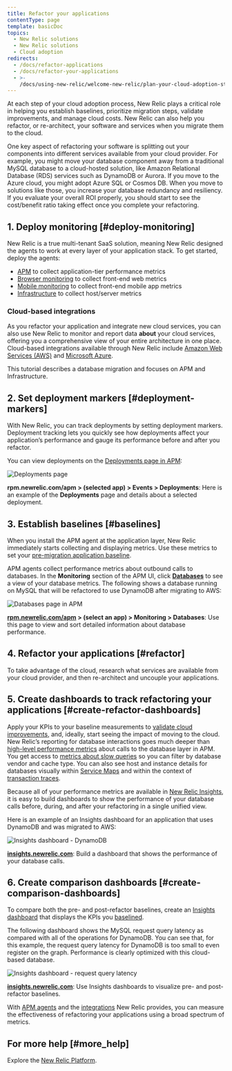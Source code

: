 ```yaml
---
title: Refactor your applications
contentType: page
template: basicDoc
topics:
  - New Relic solutions
  - New Relic solutions
  - Cloud adoption
redirects:
  - /docs/refactor-applications
  - /docs/refactor-your-applications
  - >-
    /docs/using-new-relic/welcome-new-relic/plan-your-cloud-adoption-strategy/refactor-your-applications
---
```


At each step of your cloud adoption process, New Relic plays a critical role in helping you establish baselines, prioritize migration steps, validate improvements, and manage cloud costs. New Relic can also help you refactor, or re-architect, your software and services when you migrate them to the cloud.

One key aspect of refactoring your software is splitting out your components into different services available from your cloud provider. For example, you might move your database component away from a traditional MySQL database to a cloud-hosted solution, like Amazon Relational Database (RDS) services such as DynamoDB or Aurora. If you move to the Azure cloud, you might adopt Azure SQL or Cosmos DB. When you move to solutions like those, you increase your database redundancy and resiliency. If you evaluate your overall ROI properly, you should start to see the cost/benefit ratio taking effect once you complete your refactoring.

## 1. Deploy monitoring [#deploy-monitoring]

New Relic is a true multi-tenant SaaS solution, meaning New Relic designed the agents to work at every layer of your application stack. To get started, deploy the agents:

* [APM](https://docs.newrelic.com/docs/apm) to collect application-tier performance metrics
* [Browser monitoring](https://docs.newrelic.com/docs/browser) to collect front-end web metrics
* [Mobile monitoring](https://docs.newrelic.com/docs/mobile-monitoring) to collect front-end mobile app metrics
* [Infrastructure](https://docs.newrelic.com/docs/infrastructure) to collect host/server metrics

### Cloud-based integrations

As you refactor your application and integrate new cloud services, you can also use New Relic to monitor and report data **about** your cloud services, offering you a comprehensive view of your entire architecture in one place. Cloud-based integrations available through New Relic include [Amazon Web Services (AWS)](https://docs.newrelic.com/docs/infrastructure/amazon-integrations/aws-integrations-list) and [Microsoft Azure](https://docs.newrelic.com/docs/infrastructure/microsoft-azure-integrations/azure-integrations-list).

This tutorial describes a database migration and focuses on APM and Infrastructure.

## 2. Set deployment markers [#deployment-markers]

With New Relic, you can track deployments by setting deployment markers. Deployment tracking lets you quickly see how deployments affect your application’s performance and gauge its performance before and after you refactor.

You can view deployments on the [Deployments page in APM](/docs/apm/applications-menu/events/deployments-page):

![Deployments page](./images/screen-deployments-page.png "Deployments page")

**rpm.newrelic.com/apm > (selected app) > Events > Deployments**: Here is an example of the **Deployments** page and details about a selected deployment.

## 3. Establish baselines [#baselines]

When you install the APM agent at the application layer, New Relic immediately starts collecting and displaying metrics. Use these metrics to set your [pre-migration application baseline](/docs/create-application-baselines).

APM agents collect performance metrics about outbound calls to databases. In the **Monitoring** section of the APM UI, click [**Databases**](/docs/apm/applications-menu/monitoring/databases-slow-queries-page) to see a view of your database metrics. The following shows a database running on MySQL that will be refactored to use DynamoDB after migrating to AWS:

![Databases page in APM](./images/screen-databases_0.png "Databases page in APM")

**[rpm.newrelic.com/apm](https://rpm.newrelic.com/apm) > (select an app) > Monitoring > Databases**: Use this page to view and sort detailed information about database performance.

## 4. Refactor your applications [#refactor]

To take advantage of the cloud, research what services are available from your cloud provider, and then re-architect and uncouple your applications.

## 5. Create dashboards to track refactoring your applications [#create-refactor-dashboards]

Apply your KPIs to your baseline measurements to [validate cloud improvements](/docs/validate-cloud-improvements), and, ideally, start seeing the impact of moving to the cloud. New Relic’s reporting for database interactions goes much deeper than [high-level performance metrics](#baselines) about calls to the database layer in APM. You get access to [metrics about slow queries](https://docs.newrelic.com/docs/apm/applications-menu/monitoring/databases-slow-queries-page) so you can filter by database vendor and cache type. You can also see host and instance details for databases visually within [Service Maps](/docs/using-new-relic/service-maps/get-started/introduction-service-maps) and within the context of [transaction traces](https://docs.newrelic.com/docs/apm/transactions/transaction-traces/introduction-transaction-traces).

Because all of your performance metrics are available in [New Relic Insights](https://docs.newrelic.com/docs/insights), it is easy to build dashboards to show the performance of your database calls before, during, and after your refactoring in a single unified view.

Here is an example of an Insights dashboard for an application that uses DynamoDB and was migrated to AWS:

![Insights dashboard - DynamoDB](./images/screen-insights-dynamo-db.png "Insights dashboard - DynamoDB")

**[insights.newrelic.com](https://insights.newrelic.com)**: Build a dashboard that shows the performance of your database calls.

## 6. Create comparison dashboards [#create-comparison-dashboards]

To compare both the pre- and post-refactor baselines, create an [Insights dashboard](/docs/insights/use-insights-ui/manage-dashboards) that displays the KPIs you [baselined](/docs/create-application-baselines).

The following dashboard shows the MySQL request query latency as compared with all of the operations for DynamoDB. You can see that, for this example, the request query latency for DynamoDB is too small to even register on the graph. Performance is clearly optimized with this cloud-based database.

![Insights dashboard - request query latency](./images/screen-insights-request-latency.png "Insights dashboard - request query latency")

**[insights.newrelic.com](https://insights.newrelic.com)**: Use Insights dashboards to visualize pre- and post-refactor baselines.

With [APM agents](/docs/agents/manage-apm-agents/installation/install-agent) and the [integrations](https://docs.newrelic.com/docs/integrations/table-of-contents) New Relic provides, you can measure the effectiveness of refactoring your applications using a broad spectrum of metrics.

## For more help [#more_help]

Explore the [New Relic Platform](https://newrelic.com/products).
